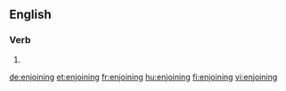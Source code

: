 ==English==

===Verb===
{{head|en|present participle}}

# {{present participle of|enjoin|lang=en}}

[[de:enjoining]]
[[et:enjoining]]
[[fr:enjoining]]
[[hu:enjoining]]
[[fi:enjoining]]
[[vi:enjoining]]